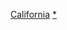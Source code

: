 {{template category|type=navbox|description =此分類收錄[[加利福尼亞州行政區劃|加利福尼亞州縣份]]導航模板}}

[[Category:美國縣份模板|California]]
[[Category:加利福尼亞州行政區劃|*]]
